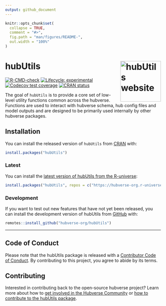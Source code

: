 ```yaml
---
output: github_document
---
```


<!-- README.md is generated from README.Rmd. Please edit that file -->

```r
knitr::opts_chunk$set(
  collapse = TRUE,
  comment = "#>",
  fig.path = "man/figures/README-",
  out.width = "100%"
)
```

# hubUtils <a href="https://hubverse-org.github.io/hubUtils/"><img src="man/figures/logo.png" align="right" height="131" alt="hubUtils website" /></a>

<!-- badges: start -->

[![R-CMD-check](https://github.com/hubverse-org/hubUtils/actions/workflows/R-CMD-check.yaml/badge.svg)](https://github.com/hubverse-org/hubUtils/actions/workflows/R-CMD-check.yaml)
[![Lifecycle: experimental](https://img.shields.io/badge/lifecycle-experimental-orange.svg)](https://lifecycle.r-lib.org/articles/stages.html#experimental)
[![Codecov test coverage](https://codecov.io/gh/hubverse-org/hubUtils/branch/main/graph/badge.svg)](https://app.codecov.io/gh/hubverse-org/hubUtils?branch=main)
[![CRAN status](https://www.r-pkg.org/badges/version/hubUtils)](https://CRAN.R-project.org/package=hubUtils)

<!-- badges: end -->

The goal of `hubUtils` is to provide a core set of low-level utility functions common across the hubverse. Functions are used to interact with hubverse schema, hub config files and model outputs and are designed to be primarily used internally by other hubverse packages.

## Installation

You can install the released version of `hubUtils` from [CRAN](https://CRAN.R-project.org) with:

```r
install.packages("hubUtils")
```

### Latest

You can install the [latest version of hubUtils from the R-universe](https://hubverse-org.r-universe.dev/hubAdmin):

```r
install.packages("hubUtils", repos = c("https://hubverse-org.r-universe.dev", "https://cloud.r-project.org"))
```

### Development

If you want to test out new features that have not yet been released, you can install the development version of hubUtils from [GitHub](https://github.com/) with:

```r
remotes::install_github("hubverse-org/hubUtils")
```

***

## Code of Conduct

Please note that the hubUtils package is released with a [Contributor Code of Conduct](https://hubverse-org.github.io/hubUtils/CODE_OF_CONDUCT.html). By contributing to this project, you agree to abide by its terms.

## Contributing

Interested in contributing back to the open-source hubverse project?
Learn more about how to [get involved in the Hubverse Community](https://hubverse.io/en/latest/overview/contribute.html) or [how to contribute to the hubUtils package](https://hubverse-org.github.io/hubUtils/CONTRIBUTING.html).



